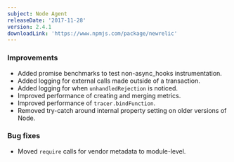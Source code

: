 ```yaml
---
subject: Node Agent
releaseDate: '2017-11-28'
version: 2.4.1
downloadLink: 'https://www.npmjs.com/package/newrelic'
---
```


### Improvements

* Added promise benchmarks to test non-async_hooks instrumentation.
* Added logging for external calls made outside of a transaction.
* Added logging for when `unhandledRejection` is noticed.
* Improved performance of creating and merging metrics.
* Improved performance of `tracer.bindFunction`.
* Removed try-catch around internal property setting on older versions of Node.

### Bug fixes

* Moved `require` calls for vendor metadata to module-level.
